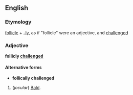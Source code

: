 ==English==
===Etymology===
[[follicle]] + [[-ly]], as if "follicle" were an adjective, and [[challenged]]

===Adjective===
'''follicly [[challenged]]'''<!--Note: do not wikify "follicly", as the word does not exist outside this phrase-->

====Alternative forms====
*'''follically challenged'''

#(''jocular'') [[Bald]].